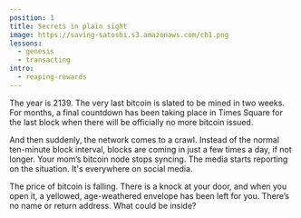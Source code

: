 ```yaml
---
position: 1
title: Secrets in plain sight
image: https://saving-satoshi.s3.amazonaws.com/ch1.png
lessons:
  - genesis
  - transacting
intro:
  - reaping-rewards
---
```


The year is 2139. The very last bitcoin is slated to be mined in two weeks. For months, a final countdown has been taking place in Times Square for the last block when there will be officially no more bitcoin issued.

And then suddenly, the network comes to a crawl. Instead of the normal ten-minute block interval, blocks are coming in just a few times a day, if not longer. Your mom’s bitcoin node stops syncing. The media starts reporting on the situation. It's everywhere on social media.

The price of bitcoin is falling. There is a knock at your door, and when you open it, a yellowed, age-weathered envelope has been left for you. There’s no name or return address. What could be inside?

